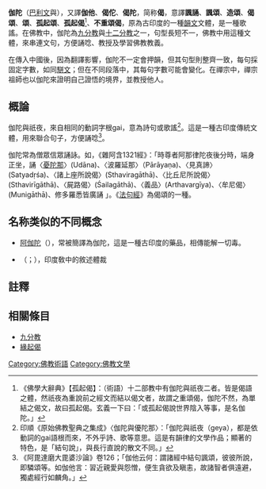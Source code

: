 {{about|偈颂中的一种|偈颂的总介绍|偈颂}}
{{佛教}}
'''伽陀'''（[[巴利文|巴利文]]與{{lang-sa|{{IAST|gāthā}}}}），又譯'''伽他'''、'''偈佗'''、'''偈陀'''，简称'''偈'''，意譯'''諷誦'''、'''諷頌'''、'''造頌'''、'''偈頌'''、'''頌'''、'''孤起頌'''、'''孤起偈'''<ref>《佛學大辭典》【孤起偈】：（術語）十二部教中有伽陀與祇夜二者。皆是偈語之體，然祇夜為重說前之經文而結以偈文者，故謂之重頌偈，伽陀不然，為單結之偈文，故曰孤起偈。玄義一下曰：「或孤起偈說世界陰入等事，是名伽陀。」</ref>、'''不重頌偈'''，原為古印度的一種[[韻文|韻文]]文體，是一種歌謠。在佛教中，伽陀為[[九分教|九分教]]與[[十二分教|十二分教]]之一，句型長短不一，佛教中用這種文體，來串連文句，方便誦唸、教授及學習佛教教義。

在傳入中國後，因為翻譯影響，伽陀不一定會押韻，但其句型則整齊一致，每句採固定字數，如同[[駢文|駢文]]；但在不同段落中，其每句字數可能會變化。在禪宗中，禪宗祖師也以伽陀來證明自己證悟的境界，並教授他人。

==概論==
伽陀與祇夜，來自相同的動詞字根gai，意為詩句或歌謠<ref>印順《原始佛教聖典之集成》〈伽陀與優陀那〉：「伽陀與祇夜（geya），都是依動詞的gai語根而來，不外乎詩、歌等意思。這是有韻律的文學作品；顯著的特色，是「結句說」，與長行直說的散文不同。」</ref>。這是一種古印度傳統文體，用來聯合句子，方便誦唸<ref>《阿毘達磨大毘婆沙論》卷126；「伽他云何：謂諸經中結句諷頌，彼彼所說，即驎頌等。如伽他言：習近親愛與怨憎，便生貪欲及瞋恚，故諸智者俱遠避，獨處經行如麟角。」</ref>。

伽陀常為僧眾信眾誦詠。如，《雜阿含1321經》：「時尊者阿那律陀夜後分時，端身正坐，誦〈[[憂陀那|憂陀那]]〉(Udāna)、〈波羅延那〉（Pārāyaṇa)、〈見真諦〉(Satyadṛśa)、〈諸上座所說偈〉(Sthaviragāthā)、〈比丘尼所說偈〉(Sthavirīgāthā)、〈屍路偈〉(Śailagāthā)、〈義品〉(Arthavargīya)、〈牟尼偈〉(Munigāthā)、修多羅悉皆廣誦 」。《[[法句經|法句經]]》為偈頌的一種。

==名称类似的不同概念==
*[[阿伽陀|阿伽陀]]（{{lang-sa|{{IAST|agada}}}}），常被簡譯為伽陀，這是一種古印度的藥品，相傳能解一切毒。
*{{link-en|迦陀|Katha (storytelling format)}}（{{sa|कथा|mode=DN}}；{{lang-km|កថា}}），印度敎中的敘述體裁

==註釋==
{{reflist}}
==相關條目==
* [[九分教|九分教]]
* [[緣起偈|緣起偈]]
[[Category:佛教術語|Category:佛教術語]]
[[Category:佛教文學|Category:佛教文學]]
